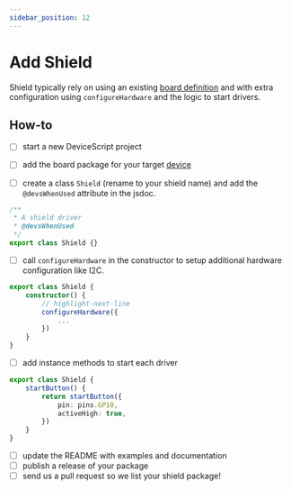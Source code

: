 ```yaml
---
sidebar_position: 12
---
```


# Add Shield

Shield typically rely on using an existing [board definition](/developer/board-configuration)
and with extra configuration using `configureHardware`
and the logic to start drivers.

## How-to

-   [ ] start a new DeviceScript project
-   [ ] add the board package for your target [device](/devices)

-   [ ] create a class `Shield` (rename to your shield name) and add the `@devsWhenUsed` attribute in the jsdoc.

```ts skip
/**
 * A shield driver
 * @devsWhenUsed
 */
export class Shield {}
```

-   [ ] call `configureHardware` in the constructor to setup additional hardware configuration like I2C.

```ts skip
export class Shield {
    constructor() {
        // highlight-next-line
        configureHardware({
            ...
        })
    }
}
```

-   [ ] add instance methods to start each driver

```ts
export class Shield {
    startButton() {
        return startButton({
            pin: pins.GP10,
            activeHigh: true,
        })
    }
}
```

-   [ ] update the README with examples and documentation
-   [ ] publish a release of your package
-   [ ] send us a pull request so we list your shield package!
